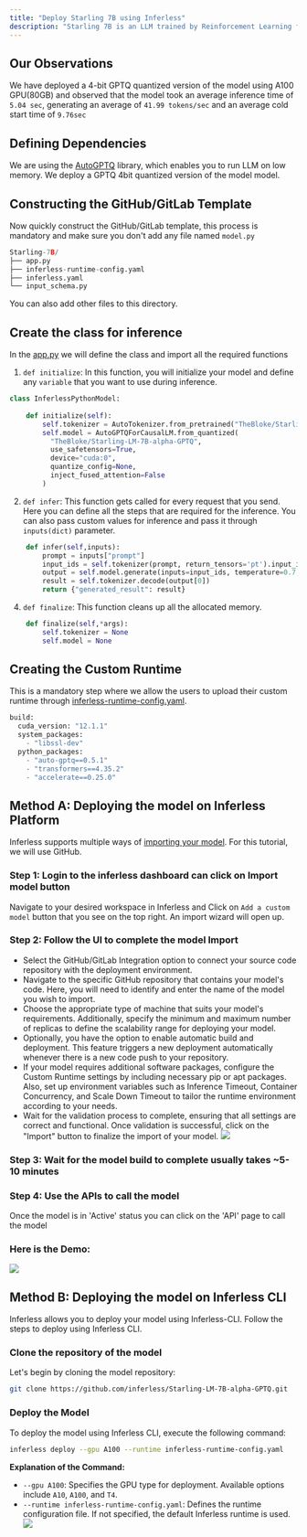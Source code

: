 ```yaml
---
title: "Deploy Starling 7B using Inferless"
description: "Starling 7B is an LLM trained by Reinforcement Learning from AI Feedback (RLAIF). Starling-7B-alpha scores 8.09 in MT Bench with GPT-4 as a judge, outperforming every model to date on MT-Bench"
---
```


## Our Observations

We have deployed a 4-bit GPTQ quantized version of the model using A100 GPU(80GB) and observed that the model took an average inference time of `5.04 sec`, generating an average of `41.99 tokens/sec` and an average cold start time of `9.76sec`

## Defining Dependencies

We are using the [AutoGPTQ](https://github.com/PanQiWei/AutoGPTQ/) library, which enables you to run LLM on low memory. We deploy a GPTQ 4bit quantized version of the model model.

## Constructing the GitHub/GitLab Template

Now quickly construct the GitHub/GitLab template, this process is mandatory and make sure you don't add any file named `model.py`

```python
Starling-7B/
├── app.py
├── inferless-runtime-config.yaml
├── inferless.yaml
└── input_schema.py
```

You can also add other files to this directory.

## Create the class for inference

In the [app.py](https://github.com/inferless/inferless_tutorials/blob/main/text_generation/Starling-LM-7B/app.py) we will define the class and import all the required functions

1.  `def initialize`: In this function, you will initialize your model and define any `variable` that you want to use during inference.

```python
class InferlessPythonModel:
    
    def initialize(self):
        self.tokenizer = AutoTokenizer.from_pretrained("TheBloke/Starling-LM-7B-alpha-GPTQ", use_fast=True)
        self.model = AutoGPTQForCausalLM.from_quantized(
          "TheBloke/Starling-LM-7B-alpha-GPTQ",
          use_safetensors=True,
          device="cuda:0",
          quantize_config=None,
          inject_fused_attention=False
        )

```

2.  `def infer`: This function gets called for every request that you send. Here you can define all the steps that are required for the inference. You can also pass custom values for inference and pass it through `inputs(dict)` parameter.

```python
    def infer(self,inputs):
        prompt = inputs["prompt"]
        input_ids = self.tokenizer(prompt, return_tensors='pt').input_ids.cuda()
        output = self.model.generate(inputs=input_ids, temperature=0.7, max_new_tokens=200)
        result = self.tokenizer.decode(output[0])
        return {"generated_result": result}
```

4.  `def finalize`: This function cleans up all the allocated memory.

```python
    def finalize(self,*args):
        self.tokenizer = None
        self.model = None
```

## Creating the Custom Runtime

This is a mandatory step where we allow the users to upload their custom runtime through [inferless-runtime-config.yaml](https://github.com/inferless/inferless_tutorials/blob/main/video_generation/Stable-Video/inferless-runtime-config.yaml).

```python
build:
  cuda_version: "12.1.1"
  system_packages:
    - "libssl-dev"
  python_packages:
    - "auto-gptq==0.5.1"
    - "transformers==4.35.2"
    - "accelerate==0.25.0"
```

##  Method A: Deploying the model on Inferless Platform

Inferless supports multiple ways of [importing your model](https://docs.inferless.com/model-import/file-structure-requirements). For this tutorial, we will use GitHub. 

### Step 1: Login to the inferless dashboard can click on Import model button
Navigate to your desired workspace in Inferless and Click on `Add a custom model` button that you see on the top right. An import wizard will open up.

### Step 2: Follow the UI to complete the model  Import
- Select the GitHub/GitLab Integration option to connect your source code repository with the deployment environment.
- Navigate to the specific GitHub repository that contains your model's code. Here, you will need to identify and enter the name of the model you wish to import.
- Choose the appropriate type of machine that suits your model's requirements. Additionally, specify the minimum and maximum number of replicas to define the scalability range for deploying your model.
- Optionally, you have the option to enable automatic build and deployment. This feature triggers a new deployment automatically whenever there is a new code push to your repository.
- If your model requires additional software packages, configure the Custom Runtime settings by including necessary pip or apt packages. Also, set up environment variables such as  Inference Timeout, Container Concurrency, and Scale Down Timeout to tailor the runtime environment according to your needs.
- Wait for the validation process to complete, ensuring that all settings are correct and functional. Once validation is successful, click on the "Import" button to finalize the import of your model.
![](/images/import.jpg)

### Step 3: Wait for the model build to complete usually takes ~5-10 minutes

### Step 4: Use the APIs to call the model
Once the model is in 'Active' status you can click on the 'API' page to call the model

### Here is the Demo:

![](/gif/gif6.gif)

 

## Method B: Deploying the model on Inferless CLI

Inferless allows you to deploy your model using Inferless-CLI. Follow the steps to deploy using Inferless CLI.

### Clone the repository of the model
Let's begin by cloning the model repository:
```bash
git clone https://github.com/inferless/Starling-LM-7B-alpha-GPTQ.git
```

### Deploy the Model
To deploy the model using Inferless CLI, execute the following command:
```bash
inferless deploy --gpu A100 --runtime inferless-runtime-config.yaml
```

**Explanation of the Command:**

- `--gpu A100`: Specifies the GPU type for deployment. Available options include `A10`, `A100`, and `T4`.
- `--runtime inferless-runtime-config.yaml`: Defines the runtime configuration file. If not specified, the default Inferless runtime is used.
![](/images/cli-image.png)